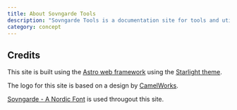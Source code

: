 ```yaml
---
title: About Sovngarde Tools
description: "Sovngarde Tools is a documentation site for tools and utilities for modding Bethesda Softworks' games."
category: concept
---
```



## Credits

This site is built using the [Astro web framework](https://astro.build/) using the [Starlight
theme](https://starlight.astro.build).

The logo for this site is based on a design by
[CamelWorks](https://www.youtube.com/user/camellworks).

[Sovngarde - A Nordic Font](https://www.nexusmods.com/skyrimspecialedition/mods/386) is used
througout this site.
